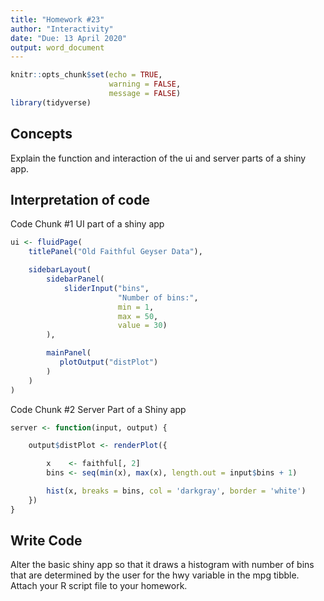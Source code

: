 ```yaml
---
title: "Homework #23"
author: "Interactivity"
date: "Due: 13 April 2020"
output: word_document
---
```


```r
knitr::opts_chunk$set(echo = TRUE,
                      warning = FALSE,
                      message = FALSE)
library(tidyverse)
```

## Concepts  

Explain the function and interaction of the ui and server parts of a shiny app.
    
## Interpretation of code  

Code Chunk #1 UI part of a shiny app

```r
ui <- fluidPage(
    titlePanel("Old Faithful Geyser Data"),

    sidebarLayout(
        sidebarPanel(
            sliderInput("bins",
                        "Number of bins:",
                        min = 1,
                        max = 50,
                        value = 30)
        ),

        mainPanel(
           plotOutput("distPlot")
        )
    )
)
```

Code Chunk #2 Server Part of a Shiny app

```r
server <- function(input, output) {

    output$distPlot <- renderPlot({

        x    <- faithful[, 2]
        bins <- seq(min(x), max(x), length.out = input$bins + 1)

        hist(x, breaks = bins, col = 'darkgray', border = 'white')
    })
}
```  


## Write Code

Alter the basic shiny app so that it draws a histogram with number of bins that are determined by the user for the hwy variable in the mpg tibble. Attach your R script file to your homework.
